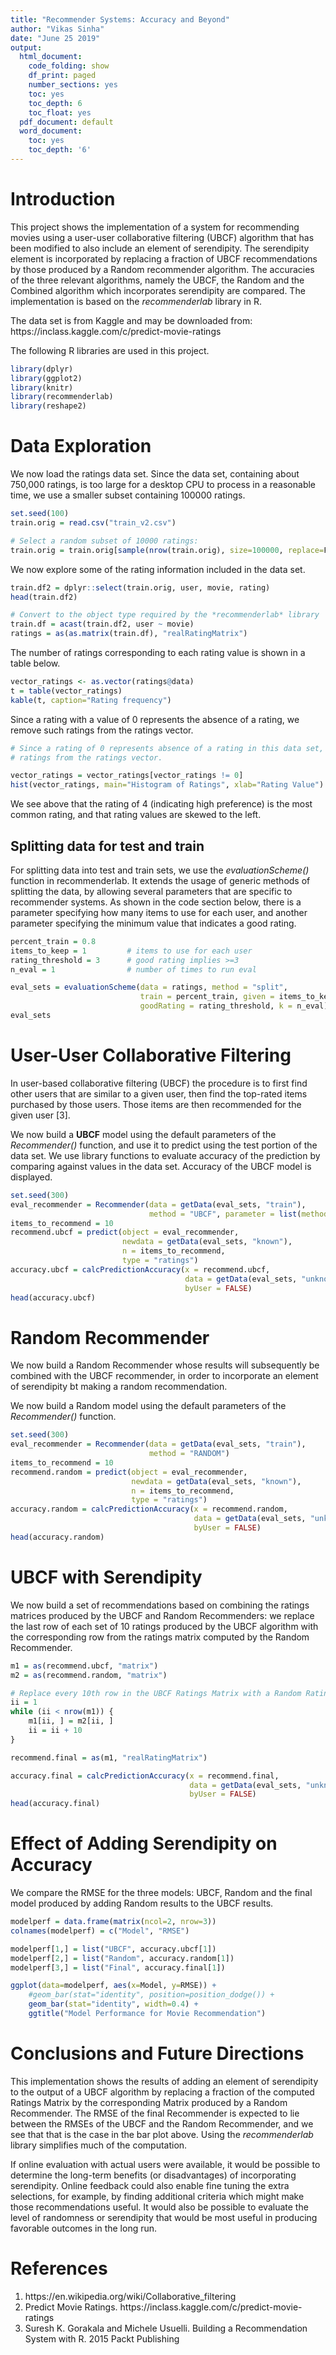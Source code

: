 ```yaml
---
title: "Recommender Systems: Accuracy and Beyond"
author: "Vikas Sinha"
date: "June 25 2019"
output:
  html_document:
    code_folding: show
    df_print: paged
    number_sections: yes
    toc: yes
    toc_depth: 6
    toc_float: yes
  pdf_document: default
  word_document:
    toc: yes
    toc_depth: '6'
---
```



# Introduction

This project shows the implementation of a system for recommending movies using a user-user collaborative filtering (UBCF) algorithm that has been modified to also include an element of serendipity. The serendipity element is incorporated by
replacing a fraction of UBCF recommendations by those produced by a Random recommender algorithm. The accuracies of the three
relevant algorithms, namely the UBCF, the Random and the Combined algorithm which incorporates serendipity are compared. The implementation is based on the *recommenderlab* library in R.

The data set is from Kaggle and may be downloaded from: https://inclass.kaggle.com/c/predict-movie-ratings

The following R libraries are used in this project.

```r
library(dplyr)
library(ggplot2)
library(knitr)
library(recommenderlab)
library(reshape2)
```



# Data Exploration


We now load the ratings data set. Since the data set, containing about 750,000 ratings, is too large for a desktop
CPU to process in a reasonable time, we use a smaller subset containing 100000 ratings.


```r
set.seed(100)
train.orig = read.csv("train_v2.csv")

# Select a random subset of 10000 ratings:
train.orig = train.orig[sample(nrow(train.orig), size=100000, replace=F),]
```


We now explore some of the rating information included in the data set.


```r
train.df2 = dplyr::select(train.orig, user, movie, rating)
head(train.df2)

# Convert to the object type required by the *recommenderlab* library
train.df = acast(train.df2, user ~ movie)
ratings = as(as.matrix(train.df), "realRatingMatrix")
```



The number of ratings corresponding to each rating value is shown in a table below.

```r
vector_ratings <- as.vector(ratings@data)
t = table(vector_ratings)
kable(t, caption="Rating frequency")
```


Since a rating with a value of 0 represents the absence of a rating, we remove such ratings from the ratings vector.


```r
# Since a rating of 0 represents absence of a rating in this data set, we can remove such
# ratings from the ratings vector.

vector_ratings = vector_ratings[vector_ratings != 0]
hist(vector_ratings, main="Histogram of Ratings", xlab="Rating Value")

```


We see above that the rating of 4 (indicating high preference) is the most common rating, and that rating values are skewed to the left.


## Splitting data for test and train


For splitting data into test and train sets, we use the *evaluationScheme()* function in recommenderlab. It extends the usage of generic methods of splitting the data, by allowing several parameters that are specific to recommender systems. As shown in the code section below, there is a parameter specifying how many items to use for each user, and another parameter specifying the minimum value that indicates a good rating.


```r
percent_train = 0.8
items_to_keep = 1         # items to use for each user
rating_threshold = 3      # good rating implies >=3
n_eval = 1                # number of times to run eval

eval_sets = evaluationScheme(data = ratings, method = "split",
                             train = percent_train, given = items_to_keep,
                             goodRating = rating_threshold, k = n_eval)
eval_sets

```


# User-User Collaborative Filtering

In user-based collaborative filtering (UBCF) the procedure is to first find other users that are similar to a given user, then find the top-rated items purchased by those users. Those items are then recommended for the given user [3].


We now build a **UBCF** model using the default parameters of the *Recommender()* function, and use it to predict using the test portion of the data set. We use library functions to evaluate accuracy of the prediction by comparing against values in the data set. Accuracy of the UBCF model is displayed.


```r
set.seed(300)
eval_recommender = Recommender(data = getData(eval_sets, "train"),
                               method = "UBCF", parameter = list(method = "pearson"))
items_to_recommend = 10
recommend.ubcf = predict(object = eval_recommender,
                         newdata = getData(eval_sets, "known"),
                         n = items_to_recommend,
                         type = "ratings")
accuracy.ubcf = calcPredictionAccuracy(x = recommend.ubcf,
                                       data = getData(eval_sets, "unknown"),
                                       byUser = FALSE)
head(accuracy.ubcf)
```



# Random Recommender

We now build a Random Recommender whose results will subsequently be combined with the UBCF recommender, in 
order to incorporate an element of serendipity bt making a random recommendation.

We now build a Random model using the default parameters of the *Recommender()* function.


```r
set.seed(300)
eval_recommender = Recommender(data = getData(eval_sets, "train"),
                               method = "RANDOM")
items_to_recommend = 10
recommend.random = predict(object = eval_recommender,
                           newdata = getData(eval_sets, "known"),
                           n = items_to_recommend,
                           type = "ratings")
accuracy.random = calcPredictionAccuracy(x = recommend.random,
                                         data = getData(eval_sets, "unknown"),
                                         byUser = FALSE)
head(accuracy.random)
```



# UBCF with Serendipity

We now build a set of recommendations based on combining the ratings matrices produced by the UBCF
and Random Recommenders: we replace the last row of each set of 10 ratings produced by the
UBCF algorithm with the corresponding row from the ratings matrix computed by the Random Recommender.


```r
m1 = as(recommend.ubcf, "matrix")
m2 = as(recommend.random, "matrix")

# Replace every 10th row in the UBCF Ratings Matrix with a Random Ratings Matrix.
ii = 1
while (ii < nrow(m1)) {
    m1[ii, ] = m2[ii, ]
    ii = ii + 10
}

recommend.final = as(m1, "realRatingMatrix")

accuracy.final = calcPredictionAccuracy(x = recommend.final,
                                        data = getData(eval_sets, "unknown"),
                                        byUser = FALSE)
head(accuracy.final)
```



# Effect of Adding Serendipity on Accuracy


We compare the RMSE for the three models: UBCF, Random and the final model produced by adding Random
results to the UBCF results.


```r
modelperf = data.frame(matrix(ncol=2, nrow=3))
colnames(modelperf) = c("Model", "RMSE")

modelperf[1,] = list("UBCF", accuracy.ubcf[1])
modelperf[2,] = list("Random", accuracy.random[1])
modelperf[3,] = list("Final", accuracy.final[1])

ggplot(data=modelperf, aes(x=Model, y=RMSE)) +
    #geom_bar(stat="identity", position=position_dodge()) +
    geom_bar(stat="identity", width=0.4) +
    ggtitle("Model Performance for Movie Recommendation")

```



# Conclusions and Future Directions

This implementation shows the results of adding an element of serendipity to the output of a UBCF algorithm by
replacing a fraction of the computed Ratings Matrix by the corresponding Matrix produced by a Random Recommender.
The RMSE of the final Recommender is expected to lie between the RMSEs of the UBCF and the Random Recommender, and
we see that that is the case in the bar plot above. Using the *recommenderlab* library simplifies much of the
computation.

If online evaluation with actual users were available, it would be possible to determine the long-term benefits (or
disadvantages) of incorporating serendipity. Online feedback could also enable fine tuning the extra selections, for example,
by finding additional criteria which might make those recommendations useful. It would also be possible to evaluate the level of randomness or serendipity that would be most useful in producing favorable outcomes in the long run.

# References

1. https://en.wikipedia.org/wiki/Collaborative_filtering
2. Predict Movie Ratings. https://inclass.kaggle.com/c/predict-movie-ratings
3. Suresh K. Gorakala and Michele Usuelli. Building a Recommendation System with R. 2015 Packt Publishing
